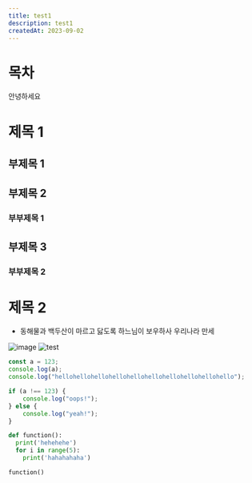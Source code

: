 ```yaml
---
title: test1
description: test1
createdAt: 2023-09-02
---
```


# 목차

안녕하세요

# 제목 1

## 부제목 1

## 부제목 2

### 부부제목 1

## 부제목 3

### 부부제목 2

# 제목 2


- 동해물과 백두산이 마르고 닳도록 하느님이 보우하사 우리나라 만세

![image](code.jpg)
![test](test.png)

```js {1-3} /console/
const a = 123;
console.log(a);
console.log("hellohellohellohellohellohellohellohellohellohello");

if (a !== 123) {
	console.log("oops!");
} else {
	console.log("yeah!");
}
```

```python
def function():
  print('hehehehe')
  for i in range(5):
    print('hahahahaha')

function()
```
